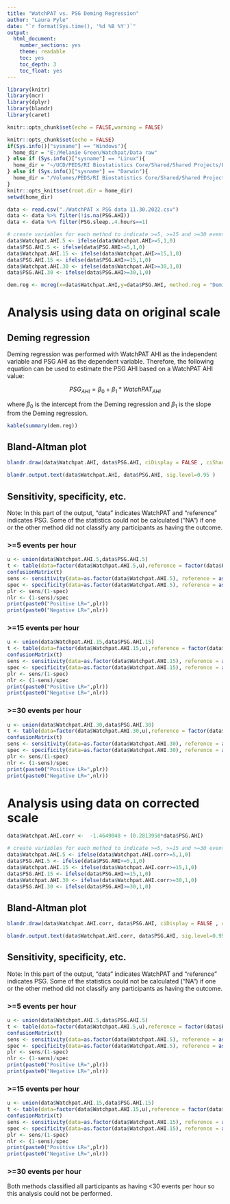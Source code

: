 ```yaml
---
title: "WatchPAT vs. PSG Deming Regression"
author: "Laura Pyle"
date: "`r format(Sys.time(), '%d %B %Y')`"
output:
  html_document:
    number_sections: yes
    theme: readable
    toc: yes
    toc_depth: 3
    toc_float: yes
---
```


```r
library(knitr)
library(mcr)
library(dplyr)
library(blandr)
library(caret)

knitr::opts_chunk$set(echo = FALSE,warning = FALSE)

knitr::opts_chunk$set(echo = FALSE)
if(Sys.info()["sysname"] == "Windows"){
  home_dir = "E:/Melanie Green/Watchpat/Data raw"
} else if (Sys.info()["sysname"] == "Linux"){
  home_dir = "~/UCD/PEDS/RI Biostatistics Core/Shared/Shared Projects/Laura/BDC/Projects"
} else if (Sys.info()["sysname"] == "Darwin"){
  home_dir = "/Volumes/PEDS/RI Biostatistics Core/Shared/Shared Projects/Laura/Peds Endo/Melanie Green/Watchpat/Data raw"
}
knitr::opts_knit$set(root.dir = home_dir)
setwd(home_dir)
```

```r
data <- read.csv("./WatchPAT x PSG data 11.30.2022.csv")
data <- data %>% filter(!is.na(PSG.AHI))
data <- data %>% filter(PSG.sleep..4.hours==1)

# create variables for each method to indicate >=5, >=15 and >=30 events per hour
data$Watchpat.AHI.5 <- ifelse(data$Watchpat.AHI>=5,1,0)
data$PSG.AHI.5 <- ifelse(data$PSG.AHI>=5,1,0)
data$Watchpat.AHI.15 <- ifelse(data$Watchpat.AHI>=15,1,0)
data$PSG.AHI.15 <- ifelse(data$PSG.AHI>=15,1,0)
data$Watchpat.AHI.30 <- ifelse(data$Watchpat.AHI>=30,1,0)
data$PSG.AHI.30 <- ifelse(data$PSG.AHI>=30,1,0)

dem.reg <- mcreg(x=data$Watchpat.AHI,y=data$PSG.AHI, method.reg = "Deming")
```

# Analysis using data on original scale

## Deming regression

Deming regression was performed with WatchPAT AHI as the independent variable and PSG AHI as the dependent variable. Therefore, the following equation can be used to estimate the PSG AHI based on a WatchPAT AHI value:

$$PSG_{AHI} = \beta_0 + \beta_1 * WatchPAT_{AHI}$$

where $\beta_0$ is the intercept from the Deming regression and $\beta_1$ is the slope from the Deming regression.

```r
kable(summary(dem.reg))
```

## Bland-Altman plot

```r
blandr.draw(data$Watchpat.AHI, data$PSG.AHI, ciDisplay = FALSE , ciShading = FALSE )
```

```r
blandr.output.text(data$Watchpat.AHI, data$PSG.AHI, sig.level=0.95 )
```

## Sensitivity, specificity, etc.

Note: In this part of the output, "data" indicates WatchPAT and "reference" indicates PSG. Some of the statistics could not be calculated ("NA") if one or the other method did not classify any participants as having the outcome.

### >=5 events per hour

```r
u <- union(data$Watchpat.AHI.5,data$PSG.AHI.5)
t <- table(data=factor(data$Watchpat.AHI.5,u),reference = factor(data$PSG.AHI.5,u))
confusionMatrix(t)
sens <- sensitivity(data=as.factor(data$Watchpat.AHI.5), reference = as.factor(data$PSG.AHI.5), positive="1",negative="0")
spec <- specificity(data=as.factor(data$Watchpat.AHI.5), reference = as.factor(data$PSG.AHI.5), positive="1",negative="0")
plr <- sens/(1-spec)
nlr <- (1-sens)/spec
print(paste0("Positive LR=",plr))
print(paste0("Negative LR=",nlr))
```

### >=15 events per hour

```r
u <- union(data$Watchpat.AHI.15,data$PSG.AHI.15)
t <- table(data=factor(data$Watchpat.AHI.15,u),reference = factor(data$PSG.AHI.15,u))
confusionMatrix(t)
sens <- sensitivity(data=as.factor(data$Watchpat.AHI.15), reference = as.factor(data$PSG.AHI.15), positive="1",negative="0")
spec <- specificity(data=as.factor(data$Watchpat.AHI.15), reference = as.factor(data$PSG.AHI.15), positive="1",negative="0")
plr <- sens/(1-spec)
nlr <- (1-sens)/spec
print(paste0("Positive LR=",plr))
print(paste0("Negative LR=",nlr))
```

### >=30 events per hour

```r
u <- union(data$Watchpat.AHI.30,data$PSG.AHI.30)
t <- table(data=factor(data$Watchpat.AHI.30,u),reference = factor(data$PSG.AHI.30,u))
confusionMatrix(t)
sens <- sensitivity(data=as.factor(data$Watchpat.AHI.30), reference = as.factor(data$PSG.AHI.30), positive="1",negative="0")
spec <- specificity(data=as.factor(data$Watchpat.AHI.30), reference = as.factor(data$PSG.AHI.30), positive="1",negative="0")
plr <- sens/(1-spec)
nlr <- (1-sens)/spec
print(paste0("Positive LR=",plr))
print(paste0("Negative LR=",nlr))
```

# Analysis using data on corrected scale

```r
data$Watchpat.AHI.corr <-  -1.4649048 + (0.2813958*data$PSG.AHI)

# create variables for each method to indicate >=5, >=15 and >=30 events per hour
data$Watchpat.AHI.5 <- ifelse(data$Watchpat.AHI.corr>=5,1,0)
data$PSG.AHI.5 <- ifelse(data$PSG.AHI>=5,1,0)
data$Watchpat.AHI.15 <- ifelse(data$Watchpat.AHI.corr>=15,1,0)
data$PSG.AHI.15 <- ifelse(data$PSG.AHI>=15,1,0)
data$Watchpat.AHI.30 <- ifelse(data$Watchpat.AHI.corr>=30,1,0)
data$PSG.AHI.30 <- ifelse(data$PSG.AHI>=30,1,0)
```

## Bland-Altman plot

```r
blandr.draw(data$Watchpat.AHI.corr, data$PSG.AHI, ciDisplay = FALSE , ciShading = FALSE )
```

```r
blandr.output.text(data$Watchpat.AHI.corr, data$PSG.AHI, sig.level=0.95 )
```

## Sensitivity, specificity, etc.

Note: In this part of the output, "data" indicates WatchPAT and "reference" indicates PSG. Some of the statistics could not be calculated ("NA") if one or the other method did not classify any participants as having the outcome.

### >=5 events per hour

```r
u <- union(data$Watchpat.AHI.5,data$PSG.AHI.5)
t <- table(data=factor(data$Watchpat.AHI.5,u),reference = factor(data$PSG.AHI.5,u))
confusionMatrix(t)
sens <- sensitivity(data=as.factor(data$Watchpat.AHI.5), reference = as.factor(data$PSG.AHI.5), positive="1",negative="0")
spec <- specificity(data=as.factor(data$Watchpat.AHI.5), reference = as.factor(data$PSG.AHI.5), positive="1",negative="0")
plr <- sens/(1-spec)
nlr <- (1-sens)/spec
print(paste0("Positive LR=",plr))
print(paste0("Negative LR=",nlr))
```

### >=15 events per hour

```r
u <- union(data$Watchpat.AHI.15,data$PSG.AHI.15)
t <- table(data=factor(data$Watchpat.AHI.15,u),reference = factor(data$PSG.AHI.15,u))
confusionMatrix(t)
sens <- sensitivity(data=as.factor(data$Watchpat.AHI.15), reference = as.factor(data$PSG.AHI.15), positive="1",negative="0")
spec <- specificity(data=as.factor(data$Watchpat.AHI.15), reference = as.factor(data$PSG.AHI.15), positive="1",negative="0")
plr <- sens/(1-spec)
nlr <- (1-sens)/spec
print(paste0("Positive LR=",plr))
print(paste0("Negative LR=",nlr))
```

### >=30 events per hour

Both methods classified all participants as having <30 events per hour so this analysis could not be performed.